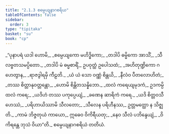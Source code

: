 ```yaml
---
title: "2.1.3 စမ္ပေယျနာဂစရိယ"
tableOfContents: false
sidebar:
  order: 3
type: "tipitaka"
basket: "su"
book: "cp"
---
```



<DynamicBreadcrumb />

<Division number="20" book="cp" e="ch" v="21" p="400">

<Paragraph number="183" type="verses" book="cp">
_“ပုနာပရံ ယဒါ ဟောမိ,_  
_စမ္ပေယျကော မဟိဒ္ဓိကော;_  
_တဒါပိ ဓမ္မိကော အာသိံ,_  
_သီလဗ္ဗတသမပ္ပိတော._  

</Paragraph>

</Division>
<Division number="21" book="cp" e="ch" v="21" p="400">

<Paragraph number="184" type="verses" book="cp">
_တဒါပိ မံ ဓမ္မစာရိံ,_  
ဥပဝုတ္ထံ ဥပေါသထံ;_  
_အဟိတုဏ္ဍိကော ဂဟေတွာန,_  
_ရာဇဒွါရမှိ ကီဠတိ._  

</Paragraph>

</Division>
<Division number="22" book="cp" e="ch" v="21" p="401">

<Paragraph number="185" type="verses" book="cp">
_ယံ ယံ သော ဝဏ္ဏံ စိန္တယိ,_  
_နီလံဝ ပီတလောဟိတံ;_  
_တဿ စိတ္တာနုဝတ္တန္တော,_  
_ဟောမိ စိန္တိတသန္နိဘော._  

</Paragraph>

</Division>
<Division number="23" book="cp" e="ch" v="21" p="401">

<Paragraph number="186" type="verses" book="cp">
_ထလံ ကရေယျမုဒကံ,_  
ဥဒကမ္ပိ ထလံ ကရေ;_  
_ယဒိဟံ တဿ ပကုပ္ပေယျံ,_  
_ခဏေန ဆာရိကံ ကရေ._  

</Paragraph>

</Division>
<Division number="24" book="cp" e="ch" v="21" p="401">

<Paragraph number="187" type="verses" book="cp">
_ယဒိ စိတ္တဝသီ ဟေဿံ,_  
_ပရိဟာယိဿာမိ သီလတော;_  
_သီလေန ပရိဟီနဿ,_  
ဥတ္တမတ္ထော န သိဇ္ဈတိ._  

</Paragraph>

</Division>
<Division number="25" book="cp" e="ch" v="21" p="401">

<Paragraph number="188" type="verses" book="cp">
_ကာမံ ဘိဇ္ဇတုယံ ကာယော,_  
ဣဓေဝ ဝိကိရီယတု;_  
_နေဝ သီလံ ပဘိန္ဒေယျံ,_  
_ဝိကိရန္တေ ဘုသံ ဝိယာ”တိ._  


</Paragraph>
</Division>

<Paragraph number="189" type="center" book="cp">
စမ္ပေယျနာဂစရိယံ တတိယံ.
</Paragraph>